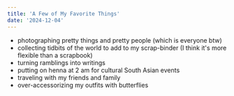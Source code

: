 ```yaml
---
title: 'A Few of My Favorite Things'
date: '2024-12-04'
---
```


- photographing pretty things and pretty people (which is everyone btw)
- collecting tidbits of the world to add to my scrap-binder (I think it's more flexible than a scrapbook)
- turning ramblings into writings
- putting on henna at 2 am for cultural South Asian events
- traveling with my friends and family
- over-accessorizing my outfits with butterflies